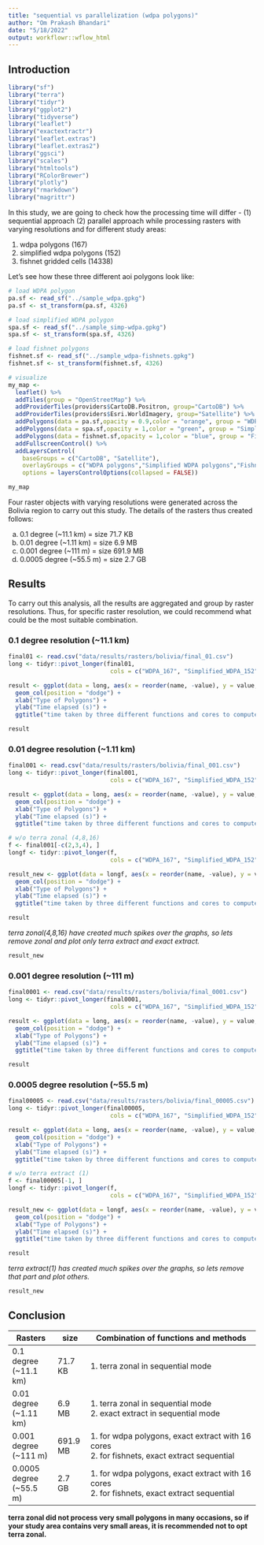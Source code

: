 ```yaml
---
title: "sequential vs parallelization (wdpa polygons)"
author: "Om Prakash Bhandari"
date: "5/18/2022"
output: workflowr::wflow_html
---
```


## Introduction

```r

library("sf")
library("terra")
library("tidyr")
library("ggplot2")
library("tidyverse")
library("leaflet")
library("exactextractr")
library("leaflet.extras")
library("leaflet.extras2")
library("ggsci")
library("scales")
library("htmltools")
library("RColorBrewer")
library("plotly")
library("rmarkdown")
library("magrittr")
```

In this study, we are going to check how the processing time will differ - (1) sequential approach (2) parallel approach while processing rasters with varying resolutions and for different study areas:

1. wdpa polygons (167)
2. simplified wdpa polygons (152)
3. fishnet gridded cells (14338)

Let's see how these three different aoi polygons look like:

```r

# load WDPA polygon
pa.sf <- read_sf("../sample_wdpa.gpkg")
pa.sf <- st_transform(pa.sf, 4326)

# load simplified WDPA polygon
spa.sf <- read_sf("../sample_simp-wdpa.gpkg")
spa.sf <- st_transform(spa.sf, 4326)

# load fishnet polygons
fishnet.sf <- read_sf("../sample_wdpa-fishnets.gpkg")
fishnet.sf <- st_transform(fishnet.sf, 4326)

# visualize
my_map <-
  leaflet() %>%
  addTiles(group = "OpenStreetMap") %>%
  addProviderTiles(providers$CartoDB.Positron, group="CartoDB") %>%
  addProviderTiles(providers$Esri.WorldImagery, group="Satellite") %>%
  addPolygons(data = pa.sf,opacity = 0.9,color = "orange", group = "WDPA polygons",label = ~htmlEscape(WDPAID),weight = 1)%>%
  addPolygons(data = spa.sf,opacity = 1,color = "green", group = "Simplified WDPA polygons",label = ~htmlEscape(WDPAID),weight = 1)%>%
  addPolygons(data = fishnet.sf,opacity = 1,color = "blue", group = "Fishnets",label = ~htmlEscape(poly_id),weight = 1)%>%
  addFullscreenControl() %>%
  addLayersControl(
    baseGroups = c("CartoDB", "Satellite"),
    overlayGroups = c("WDPA polygons","Simplified WDPA polygons","Fishnets"),
    options = layersControlOptions(collapsed = FALSE))

```

```r

my_map
```

Four raster objects with varying resolutions were generated across the Bolivia region to carry out this study.
The details of the rasters thus created follows:

a) 0.1 degree (~11.1 km) = size 71.7 KB
b) 0.01 degree (~1.11 km) = size 6.9 MB
c) 0.001 degree (~111 m) = size 691.9 MB
d) 0.0005 degree (~55.5 m) = size 2.7 GB


## Results

To carry out this analysis, all the results are aggregated and group by raster resolutions. Thus, for specific raster resolution, we could recommend what could be the most suitable combination.

### 0.1 degree resolution (~11.1 km)

```r

final01 <- read.csv("data/results/rasters/bolivia/final_01.csv")
long <- tidyr::pivot_longer(final01,
                             cols = c("WDPA_167", "Simplified_WDPA_152", "Fishnets_14338"))

result <- ggplot(data = long, aes(x = reorder(name, -value), y = value, fill = Cores)) +
  geom_col(position = "dodge") +
  xlab("Type of Polygons") +
  ylab("Time elapsed (s)") +
  ggtitle("time taken by three different functions and cores to compute raster statistics (0.1 degree)")
```

```r
result
```


### 0.01 degree resolution (~1.11 km)

```r

final001 <- read.csv("data/results/rasters/bolivia/final_001.csv")
long <- tidyr::pivot_longer(final001,
                             cols = c("WDPA_167", "Simplified_WDPA_152", "Fishnets_14338"))

result <- ggplot(data = long, aes(x = reorder(name, -value), y = value, fill = Cores)) +
  geom_col(position = "dodge") +
  xlab("Type of Polygons") +
  ylab("Time elapsed (s)") +
  ggtitle("time taken by three different functions and cores to compute raster statistics (0.01 degree)")

# w/o terra zonal (4,8,16)
f <- final001[-c(2,3,4), ]
longf <- tidyr::pivot_longer(f,
                             cols = c("WDPA_167", "Simplified_WDPA_152", "Fishnets_14338"))

result_new <- ggplot(data = longf, aes(x = reorder(name, -value), y = value, fill = Cores)) +
  geom_col(position = "dodge") +
  xlab("Type of Polygons") +
  ylab("Time elapsed (s)") +
  ggtitle("time taken by three different functions and cores to compute raster statistics (0.01 degree)")
```

```r
result
```

_terra zonal(4,8,16) have created much spikes over the graphs, so lets remove zonal and plot only terra extract and exact extract._

```r
result_new
```


### 0.001 degree resolution (~111 m)

```r

final0001 <- read.csv("data/results/rasters/bolivia/final_0001.csv")
long <- tidyr::pivot_longer(final0001,
                             cols = c("WDPA_167", "Simplified_WDPA_152", "Fishnets_14338"))

result <- ggplot(data = long, aes(x = reorder(name, -value), y = value, fill = Cores)) +
  geom_col(position = "dodge") +
  xlab("Type of Polygons") +
  ylab("Time elapsed (s)") +
  ggtitle("time taken by three different functions and cores to compute raster statistics (0.001 degree)")
```

```r
result
```


### 0.0005 degree resolution (~55.5 m)

```r

final00005 <- read.csv("data/results/rasters/bolivia/final_00005.csv")
long <- tidyr::pivot_longer(final00005,
                             cols = c("WDPA_167", "Simplified_WDPA_152", "Fishnets_14338"))

result <- ggplot(data = long, aes(x = reorder(name, -value), y = value, fill = Cores)) +
  geom_col(position = "dodge") +
  xlab("Type of Polygons") +
  ylab("Time elapsed (s)") +
  ggtitle("time taken by three different functions and cores to compute raster statistics (0.0005 degree)")

# w/o terra extract (1)
f <- final00005[-1, ]
longf <- tidyr::pivot_longer(f,
                             cols = c("WDPA_167", "Simplified_WDPA_152", "Fishnets_14338"))

result_new <- ggplot(data = longf, aes(x = reorder(name, -value), y = value, fill = Cores)) +
  geom_col(position = "dodge") +
  xlab("Type of Polygons") +
  ylab("Time elapsed (s)") +
  ggtitle("time taken by three different functions and cores to compute raster statistics (0.0005 degree)")
```

```r
result
```

_terra extract(1) has created much spikes over the graphs, so lets remove that part and plot others._

```r
result_new
```


## Conclusion

|**Rasters**|**size**|**Combination of functions and methods**|
|-----------|--------|----------------------------------------|
|0.1 degree (~11.1 km) |71.7 KB|1. terra zonal in sequential mode|
|0.01 degree (~1.11 km) |6.9 MB|1. terra zonal in sequential mode </br> 2. exact extract in sequential mode|
|0.001 degree (~111 m)|691.9 MB|1. for wdpa polygons, exact extract with 16 cores </br> 2. for fishnets, exact extract sequential|
|0.0005 degree (~55.5 m)|2.7 GB|1. for wdpa polygons, exact extract with 16 cores </br> 2. for fishnets, exact extract sequential|

**terra zonal did not process very small polygons in many occasions, so if your study area contains very small areas, it is recommended not to opt terra zonal.**

